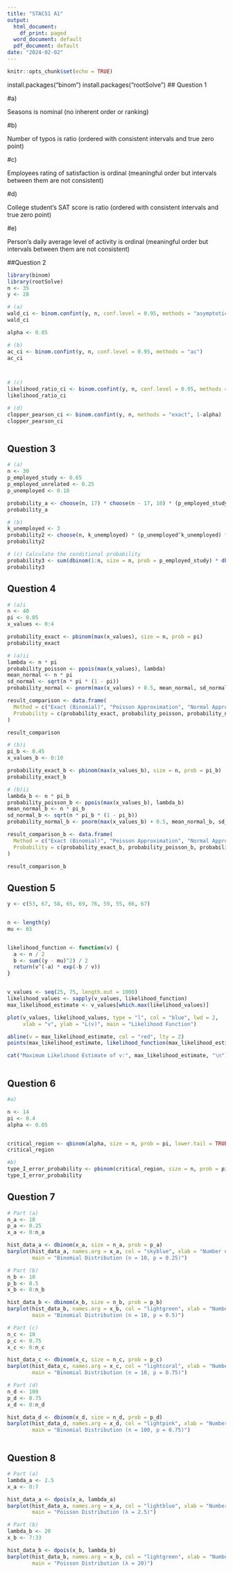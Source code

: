---
title: "STAC51 A1"
output:
  html_document:
    df_print: paged
  word_document: default
  pdf_document: default
date: "2024-02-02"
---

```{r setup, include=FALSE}
knitr::opts_chunk$set(echo = TRUE)
```
install.packages("binom")
install.packages("rootSolve")
## Question 1

#a)

Seasons is nominal (no inherent order or ranking)

#b)

Number of typos is ratio (ordered with consistent intervals and true zero point)

#c)

Employees rating of satisfaction is ordinal (meaningful order but intervals between them are not consistent)

#d) 

College student's SAT score is ratio (ordered with consistent intervals and true zero point)

#e)

Person's daily average level of activity is ordinal (meaningful order but intervals between them are not consistent)

##Question 2

```{r}
library(binom)
library(rootSolve)
n <- 35
y <- 28

# (a) 
wald_ci <- binom.confint(y, n, conf.level = 0.95, methods = "asymptotic")
wald_ci

alpha <- 0.05

# (b) 
ac_ci <- binom.confint(y, n, conf.level = 0.95, methods = "ac")
ac_ci



# (c) 
likelihood_ratio_ci <- binom.confint(y, n, conf.level = 0.95, methods = "lrt")
likelihood_ratio_ci

# (d)
clopper_pearson_ci <- binom.confint(y, n, methods = "exact", 1-alpha)
clopper_pearson_ci



```

## Question 3

```{r}
# (a) 
n <- 30
p_employed_study <- 0.65
p_employed_unrelated <- 0.25
p_unemployed <- 0.10

probability_a <- choose(n, 17) * choose(n - 17, 10) * (p_employed_study^17) * (p_employed_unrelated^10) * (p_unemployed^(n - 17 - 10))
probability_a

# (b) 
k_unemployed <- 3
probability2 <- choose(n, k_unemployed) * (p_unemployed^k_unemployed) * ((1 - p_unemployed)^(n - k_unemployed))
probability2

# (c) Calculate the conditional probability
probability3 <- sum(dbinom(1:n, size = n, prob = p_employed_study) * dbinom(0:(n-1), size = n-1, prob = p_employed_unrelated)) / sum(dbinom(1:n, size = n, prob = p_employed_study) * dbinom(0:(n-1), size = n-1, prob = p_employed_unrelated))
probability3


```
## Question 4

```{r}
# (a)i 
n <- 40
pi <- 0.05
x_values <- 0:4

probability_exact <- pbinom(max(x_values), size = n, prob = pi)
probability_exact

# (a)ii 
lambda <- n * pi
probability_poisson <- ppois(max(x_values), lambda)
mean_normal <- n * pi
sd_normal <- sqrt(n * pi * (1 - pi))
probability_normal <- pnorm(max(x_values) + 0.5, mean_normal, sd_normal)  # Continuity correction

result_comparison <- data.frame(
  Method = c("Exact (Binomial)", "Poisson Approximation", "Normal Approximation"),
  Probability = c(probability_exact, probability_poisson, probability_normal)
)

result_comparison

# (b)i 
pi_b <- 0.45
x_values_b <- 0:10

probability_exact_b <- pbinom(max(x_values_b), size = n, prob = pi_b)
probability_exact_b

# (b)ii 
lambda_b <- n * pi_b
probability_poisson_b <- ppois(max(x_values_b), lambda_b)
mean_normal_b <- n * pi_b
sd_normal_b <- sqrt(n * pi_b * (1 - pi_b))
probability_normal_b <- pnorm(max(x_values_b) + 0.5, mean_normal_b, sd_normal_b)  # Continuity correction

result_comparison_b <- data.frame(
  Method = c("Exact (Binomial)", "Poisson Approximation", "Normal Approximation"),
  Probability = c(probability_exact_b, probability_poisson_b, probability_normal_b)
)

result_comparison_b

```

## Question 5

```{r}

y <- c(53, 67, 58, 65, 69, 76, 59, 55, 66, 67)


n <- length(y)
mu <- 65


likelihood_function <- function(v) {
  a <- n / 2
  b <- sum((y - mu)^2) / 2
  return(v^(-a) * exp(-b / v))
}


v_values <- seq(25, 75, length.out = 1000)
likelihood_values <- sapply(v_values, likelihood_function)
max_likelihood_estimate <- v_values[which.max(likelihood_values)]

plot(v_values, likelihood_values, type = "l", col = "blue", lwd = 2,
     xlab = "v", ylab = "L(v)", main = "Likelihood Function")

abline(v = max_likelihood_estimate, col = "red", lty = 2)
points(max_likelihood_estimate, likelihood_function(max_likelihood_estimate), col = "red", pch = 16)

cat("Maximum Likelihood Estimate of v:", max_likelihood_estimate, "\n")



```



## Question 6

```{r}
#a)

n <- 14
pi <- 0.4
alpha <- 0.05


critical_region <- qbinom(alpha, size = n, prob = pi, lower.tail = TRUE)
critical_region

#b)
type_I_error_probability <- pbinom(critical_region, size = n, prob = pi, lower.tail = TRUE)
type_I_error_probability


```


## Question 7

```{r}
# Part (a)
n_a <- 10
p_a <- 0.25
x_a <- 0:n_a

hist_data_a <- dbinom(x_a, size = n_a, prob = p_a)
barplot(hist_data_a, names.arg = x_a, col = "skyblue", xlab = "Number of Successes", ylab = "Probability",
        main = "Binomial Distribution (n = 10, p = 0.25)")

# Part (b)
n_b <- 10
p_b <- 0.5
x_b <- 0:n_b

hist_data_b <- dbinom(x_b, size = n_b, prob = p_b)
barplot(hist_data_b, names.arg = x_b, col = "lightgreen", xlab = "Number of Successes", ylab = "Probability",
        main = "Binomial Distribution (n = 10, p = 0.5)")

# Part (c)
n_c <- 10
p_c <- 0.75
x_c <- 0:n_c

hist_data_c <- dbinom(x_c, size = n_c, prob = p_c)
barplot(hist_data_c, names.arg = x_c, col = "lightcoral", xlab = "Number of Successes", ylab = "Probability",
        main = "Binomial Distribution (n = 10, p = 0.75)")

# Part (d)
n_d <- 100
p_d <- 0.75
x_d <- 0:n_d

hist_data_d <- dbinom(x_d, size = n_d, prob = p_d)
barplot(hist_data_d, names.arg = x_d, col = "lightpink", xlab = "Number of Successes", ylab = "Probability",
        main = "Binomial Distribution (n = 100, p = 0.75)")



```

## Question 8

```{r}
# Part (a)
lambda_a <- 2.5
x_a <- 0:7

hist_data_a <- dpois(x_a, lambda_a)
barplot(hist_data_a, names.arg = x_a, col = "lightblue", xlab = "Number of Events", ylab = "Probability",
        main = "Poisson Distribution (λ = 2.5)")

# Part (b)
lambda_b <- 20
x_b <- 7:33

hist_data_b <- dpois(x_b, lambda_b)
barplot(hist_data_b, names.arg = x_b, col = "lightgreen", xlab = "Number of Events", ylab = "Probability",
        main = "Poisson Distribution (λ = 20)")


```



